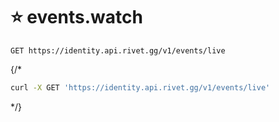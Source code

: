 # ⭐️ events.watch
```
GET https://identity.api.rivet.gg/v1/events/live
```


{/*<RequestExample>
```bash curl
curl -X GET 'https://identity.api.rivet.gg/v1/events/live'
```
</RequestExample>*/}
